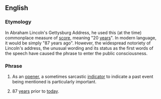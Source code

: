 {{wikipedia|Gettysburg Address}}
==English==

===Etymology===
In Abraham Lincoln's Gettysburg Address, he used this (at the time) commonplace measure of [[score]], meaning "20 [[year]]s". In modern language, it would be simply "87 years ago". However, the widespread notoriety of Lincoln's address, the unusual wording and its status as the first words of the speech have caused the phrase to enter the public consciousness.

===Phrase===
{{infl|en|phrase}}

# {{idiomatic}} As an [[opener]], a sometimes sarcastic [[indicator]] to indicate a past event being mentioned is particularly important.
# {{literally}}{{obsolete}} 87 [[year]]s prior to [[today]].